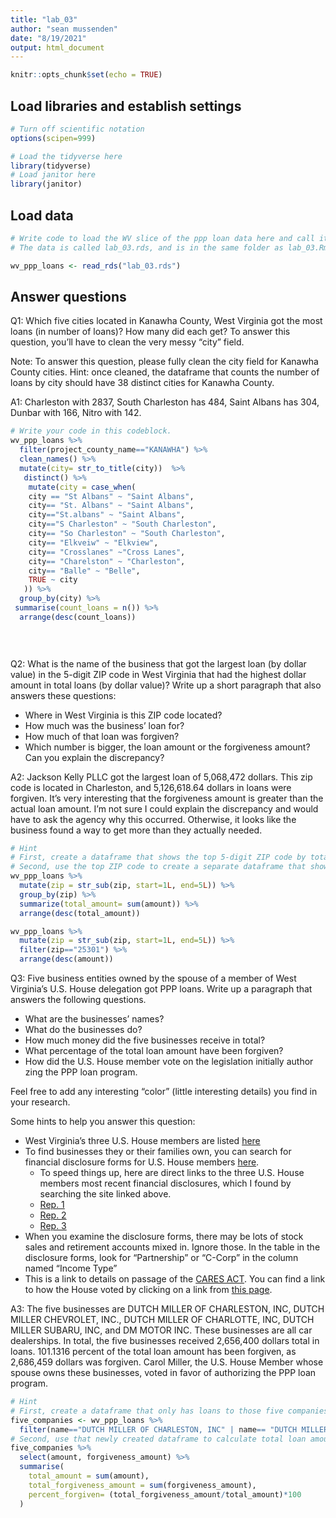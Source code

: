 ```yaml
---
title: "lab_03"
author: "sean mussenden"
date: "8/19/2021"
output: html_document
---
```


```r
knitr::opts_chunk$set(echo = TRUE)
```

## Load libraries and establish settings
```r
# Turn off scientific notation
options(scipen=999)

# Load the tidyverse here
library(tidyverse)
# Load janitor here
library(janitor)
```

## Load data
```r
# Write code to load the WV slice of the ppp loan data here and call it wv_ppp_loans.
# The data is called lab_03.rds, and is in the same folder as lab_03.Rmd (this data notebook)

wv_ppp_loans <- read_rds("lab_03.rds")
```

## Answer questions

Q1: Which five cities located in Kanawha County, West Virginia got the most loans (in number of loans)? How many did each get? To answer this question, you'll have to clean the very messy "city" field.

Note: To answer this question, please fully clean the city field for Kanawha County cities. Hint: once cleaned, the dataframe that counts the number of loans by city should have 38 distinct cities for Kanawha County.

A1: Charleston with 2837, South Charleston has 484, Saint Albans has 304, Dunbar with 166, Nitro with 142.
```r

# Write your code in this codeblock.
wv_ppp_loans %>%
  filter(project_county_name=="KANAWHA") %>%
  clean_names() %>%
  mutate(city= str_to_title(city))  %>%
   distinct() %>%
    mutate(city = case_when(
    city == "St Albans" ~ "Saint Albans",
    city== "St. Albans" ~ "Saint Albans",
    city=="St.albans" ~ "Saint Albans",
    city=="S Charleston" ~ "South Charleston",
    city== "So Charleston" ~ "South Charleston",
    city== "Elkveiw" ~ "Elkview",
    city== "Crosslanes" ~"Cross Lanes",
    city== "Charelston" ~ "Charleston",
    city== "Balle" ~ "Belle",
    TRUE ~ city
   )) %>%
  group_by(city) %>%
 summarise(count_loans = n()) %>%
  arrange(desc(count_loans))

  
  
```

Q2: What is the name of the business that got the largest loan (by dollar value) in the 5-digit ZIP code in West Virginia that had the highest dollar amount in total loans (by dollar value)? Write up a short paragraph that also answers these questions:

* Where in West Virginia is this ZIP code located?
* How much was the business' loan for?
* How much of that loan was forgiven?
* Which number is bigger, the loan amount or the forgiveness amount? Can you explain the discrepancy?

A2: Jackson Kelly PLLC got the largest loan of 5,068,472 dollars. This zip code is located in Charleston, and 5,126,618.64 dollars in loans were forgiven. It's very interesting that the forgiveness amount is greater than the actual loan amount. I'm not sure I could explain the discrepancy and would have to ask the agency why this occurred. Otherwise, it looks like the business found a way to get more than they actually needed. 

```r
# Hint
# First, create a dataframe that shows the top 5-digit ZIP code by total dollar amount
# Second, use the top ZIP code to create a separate dataframe that shows the business with the biggest loan in that ZIP code.
wv_ppp_loans %>%
  mutate(zip = str_sub(zip, start=1L, end=5L)) %>%
  group_by(zip) %>%
  summarize(total_amount= sum(amount)) %>%
  arrange(desc(total_amount))

wv_ppp_loans %>%
  mutate(zip = str_sub(zip, start=1L, end=5L)) %>%
  filter(zip=="25301") %>%
  arrange(desc(amount))
```

Q3: Five business entities owned by the spouse of a member of West Virginia's U.S. House delegation got PPP loans. Write up a paragraph that answers the following questions.   

  * What are the businesses' names?
  * What do the businesses do?
  * How much money did the five businesses receive in total?
  * What percentage of the total loan amount have been forgiven?
  * How did the U.S. House member vote on the legislation initially author zing the PPP loan program.

Feel free to add any interesting "color" (little interesting details) you find in your research.  

Some hints to help you answer this question:

* West Virginia's three U.S. House members are listed [here](https://www.govtrack.us/congress/members/WV#representatives)
* To find businesses they or their families own, you can search for financial disclosure forms for U.S. House members [here](https://disclosures-clerk.house.gov/PublicDisclosure/FinancialDisclosure#Search).
  * To speed things up, here are direct links to the three U.S. House members most recent financial disclosures, which I found by searching the site linked above.
  * [Rep. 1](https://disclosures-clerk.house.gov/public_disc/financial-pdfs/2020/10042042.pdf)
  * [Rep. 2](https://disclosures-clerk.house.gov/public_disc/financial-pdfs/2020/10040330.pdf)
  * [Rep. 3](https://disclosures-clerk.house.gov/public_disc/financial-pdfs/2020/10042734.pdf)
* When you examine the disclosure forms, there may be lots of stock sales and retirement accounts mixed in.  Ignore those. In the table in the disclosure forms, look for "Partnership" or "C-Corp" in the column named "Income Type"
* This is a link to details on passage of the [CARES ACT](https://www.congress.gov/bill/116th-congress/house-bill/748). You can find a link to how the House voted by clicking on a link from [this page](https://www.congress.gov/bill/116th-congress/house-bill/748/actions).

A3: The five businesses are DUTCH MILLER OF CHARLESTON, INC, DUTCH MILLER CHEVROLET, INC., DUTCH MILLER OF CHARLOTTE, INC, DUTCH MILLER SUBARU, INC, and DM MOTOR INC. These businesses are all car dealerships. In total, the five businesses received 2,656,400	dollars total in loans. 101.1316 percent of the total loan amount has been forgiven, as 2,686,459 dollars was forgiven. Carol Miller, the U.S. House Member whose spouse owns these businesses, voted in favor of authorizing the PPP loan program.

```r
# Hint
# First, create a dataframe that only has loans to those five companies
five_companies <- wv_ppp_loans %>%
  filter(name=="DUTCH MILLER OF CHARLESTON, INC" | name== "DUTCH MILLER CHEVROLET, INC." | name== "DUTCH MILLER OF CHARLOTTE, INC" | name=="DUTCH MILLER SUBARU, INC" | name=="DM MOTOR INC")
# Second, use that newly created dataframe to calculate total loan amount and percentage forgiven for those companies
five_companies %>%
  select(amount, forgiveness_amount) %>%
  summarise(
    total_amount = sum(amount),
    total_forgiveness_amount = sum(forgiveness_amount),
    percent_forgiven= (total_forgiveness_amount/total_amount)*100
  )

```
